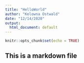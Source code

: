 ```yaml
---
title: "HelloWorld"
author: "Kelowna Ostwald"
date: "12/14/2020"
output:
  html_document: default
---
```


```r
knitr::opts_chunk$set(echo = TRUE)
```

## This is a markdown file
